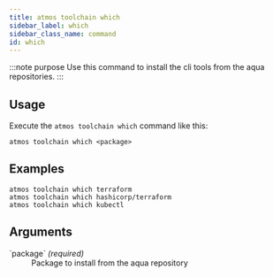 ```yaml
---
title: atmos toolchain which
sidebar_label: which
sidebar_class_name: command
id: which   
---
```


:::note purpose
Use this command to install the cli tools from the aqua repositories.
:::

<Screengrab title="atmos toolchain which --help" slug="atmos-toolchain-which--help" />

## Usage

Execute the `atmos toolchain which` command like this:

```shell
atmos toolchain which <package>
```

## Examples

```shell
atmos toolchain which terraform
atmos toolchain which hashicorp/terraform
atmos toolchain which kubectl
```

## Arguments

<dl>
    <dt>`package` <em>(required)</em></dt>
    <dd>
        Package to install from the aqua repository
    </dd>
</dl>

